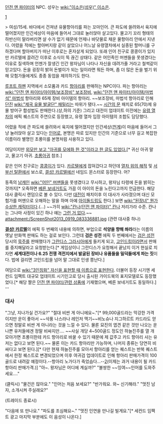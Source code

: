 [[던전 앤 파이터]]의 NPC. 성우는 [[wiki:"이소은(성우)" 이소은]].

[attachment:/b0099335_4b1529d541be6.jpg]

> 여성/15세. 바다에서 건져낸 유물항아리를 파는 꼬마인어. 큰 파도에 쓸려와서 육지에 떨어졌지만 인간세상이 마음에 들어서 그대로 눌러앉아 살고있다. 물고기 꼬리 형태의 하반신이 말라버리면 살 수가 없기 때문에 언제나 바닷물로 채운 물항아리 안에서 지낸다. 어렸을 적에는 할아버지랑 같이 살았으나 어느날 유령열차에서 실종된 할머니를 구하겠다며 할아버지가 떠난 이후로는 혼자살게 되었다. 또래 인어 친구로 콩콩이가 있지만 카르텔에 끌려간 이후로 소식이 뚝 끊긴 상태다. 같은 어인족인 머멘들을 못생겼다는 이유로 질색하며 언젠가 잘생긴 인간 왕자님이 나타나 자신을 데려가줄 거라고 철썩같이 믿고있다. 돈을 굉장히 밝혀 돈벌이가 되는 일이라면 뭐든 하며, 좀 더 많은 돈을 벌기 위해 모험가들에게도 종종 동업을 제의하기도 한다.

[[루프트 하펜]] 지역에서 소모품과 카드 [[항아리]]를 판매하는 NPC이다. 파는 항아리는 [[wiki:"던전 앤 파이터/아이템/보조장비" 보조장비]], [[wiki:"던전 앤 파이터/아이템/마법석" 마법석]] 항아리와 65제 장비 아이템의 항아리. ~~보조장비, 마법석 항아리로 인해 [[단진]] [[wiki:"제국 유물 발굴단" 패밀리]]는 따위가 됐다.~~ [[시간의 문]] 패치로 65(70)제 유물 방어구 합성법도 판매한다.(상,하의 기준) 그리고 대전이 업데이트 이전에는 [[유령 열차]]의 에픽 퀘스트의 주연으로 등장했고, 유령 열차 입장 아이템의 조합도 담당했다.
 
어렸을 적에 큰 파도에 쓸려와서 육지에 떨어졌지만 인간세상([[천계]])이 마음에 들어서 그냥 눌러앉아 살고 있다는 [[인어]]로, 본명은 따로 있지만 인간의 기준으로 너무 길고 복잡한 이름이라 별명인 초롱이를 본명처럼 사용하고 있다.

여담이지만 [http://ruliweb.com/ruliboard/read.htm?main=ani&table=gr_dandf_img&left=g&find=subject&ftext=%C3%CA%B7%D5%C0%CC&db=3&num=79441 외모만 보고 "아귀를 모에화 한 것"이라고 한 글도 있었다.][* 귀신 아귀 말고, 물고기 아귀. [[초롱아귀]] 참조.]

같은 인어 친구로는 [[콩콩이]]가 있다. [[카르텔]]에게 잡혀갔다고 하던데 [[열차 위의 해적]] 및 [[서부선 탈환]]에서 보스로, [[결성! 카르텔]]에선 네임드 몬스터로 등장한다. 어?

동족의 [[남캐]]인 [[wiki:"어인" 머맨]]들을 못생겼다고 무시하고, 왕자님 타령에 돈을 밝히는 것까지[* 오죽하면 [[베른 보네거트]]도 가끔 이 아이의 돈을 노린다고까지 언급한다. 해당 대사 클릭시 랜덤으로 볼 수 있다. 다만 [[대전이]] 패치이후 이 대사가 사라졌으며 대신 모험가를 머맨으로 오해하는 말을 하며 아예 [[아이돌]]드립도 한다.] 보면 [[wiki:"된장녀" 뭔가 수상한 캐릭터이다]].(…) ~~가히 [[wiki:"칸나(던전 앤 파이터)" 칸나]] 저리가라 수준. 칸나는 그나마 사정이 있긴 하나 얘는 [[그런 거 없다]].~~
attachment:/ScreenShot2013_0919_083336881.jpg
﻿(관련 대사중 하나)  

'''[[결성! 카르텔]]'''의 에픽 두 번째의 내용에 의하면, 부업으로 '''석양을 향해 쏴라'''라는 이름의 옛날 만화책 판매도 하는 걸로 보인다. 그런데 '''검은 성전''' 에픽 두 번째에서는 [[검은 성전]] 당시의 [[묵주]]를 판매했다가 [[그란디스 그라시아]]에게 들키게 되고, [[고인드립]]이라면서 판매를 중지해달라고 요청받는다.[* 게임상이니 그란디스가 요청해서 끝났지 이거 현실로 치자면 '''세계대전이나 6.25 전쟁 격전지에서 발굴된 장비나 유품들을 밀덕들에게 파는 짓'''이다. 법에 걸리면 고인드립을 넘어 말 그대로 인생 쫑난다.]

여담으로 [[wiki:"3인칭화" 자신을 표현할 때 이름으로 표현한다]]. 더불어 등장 시기엔 세컨드 임팩트 대규모 업데이트 시기인고로 당시 출시된 가이드북의 표지모델로도 등장했었다.[* 해당 짤은 [[던전 앤 파이터/관련 상품]]에 기재했으며, 베른 보네거트도 동일하다.]
--
=== 대사 ===
"그냥, 지나가실 건가요?"
"절대 비싼 게 아니에요~."[* 99,000골드라는 막강한 가격이지만 운이 좋아서 ~~삭풍 나스라나 레인저 맥기~~비노슈나 지그하르트 카드라도 얻으면 정말로 비싼 게 아니라는 것을 느낄 수 있다. 물론 묘진의 엽견 같은 것만 나오는 운 나쁜 유저들에겐 정말 비싸지만…. ~~사실 개당 4~500골드 정도인 하늘진주를 열 개 모아가면 초롱이한테 카드 항아리로 바꿀 수 있기 때문에 제 값주고 카드 항아리 사는 유저는 없다고 보면 된다.~~ 물론 이는 카드 항아리만 가능하며, 나머지 종류는 당연히 비싸다고 보면 된다.][* 다만 현재 하늘진주를 모아서 항아리를 얻는 퀘스트는 반복 퀘스트에서 한정 퀘스트로 변경되었으며 이후 여귀검 업데이트로 인해 항아리 판매가격이 100골드로 내려갈 예정이다.--항아리 노가다가 죽었슴다...--[attachment:/ScreenShot2012_1216_092427143.jpg](이제는 과거 내용이 될 카드 항아리 판매가격.)]
"아~. 왕자님은 어디에 계실까?"
"불쌍한 ~~잉여~~인어를 도와주세요…."

(클릭시)
"물건은 많아요."
"인어는 처음 보세요?"
"반가워요. 와~ 신기해라."
"멋진 남자, 소개시켜 주실래요?"

(트레이드 종료시)

"다음에 또 만나요."
"파도를 조심해요~."
"멋진 인연을 만나길 빌게요."[* 세컨드 임팩트 광고 마지막 부분에도 이 음성이 나온다.]
